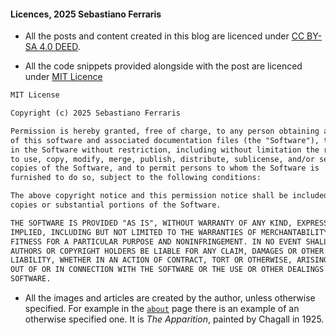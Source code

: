 



#### Licences, 2025 Sebastiano Ferraris


- All the posts and content created in this blog are licenced under [CC BY-SA 4.0 DEED](https://creativecommons.org/licenses/by-sa/4.0/).


- All the code snippets provided alongside with the post are licenced under [MIT Licence](https://choosealicense.com/licenses/mit/)

```txt
MIT License

Copyright (c) 2025 Sebastiano Ferraris

Permission is hereby granted, free of charge, to any person obtaining a copy
of this software and associated documentation files (the "Software"), to deal
in the Software without restriction, including without limitation the rights
to use, copy, modify, merge, publish, distribute, sublicense, and/or sell
copies of the Software, and to permit persons to whom the Software is
furnished to do so, subject to the following conditions:

The above copyright notice and this permission notice shall be included in all
copies or substantial portions of the Software.

THE SOFTWARE IS PROVIDED "AS IS", WITHOUT WARRANTY OF ANY KIND, EXPRESS OR
IMPLIED, INCLUDING BUT NOT LIMITED TO THE WARRANTIES OF MERCHANTABILITY,
FITNESS FOR A PARTICULAR PURPOSE AND NONINFRINGEMENT. IN NO EVENT SHALL THE
AUTHORS OR COPYRIGHT HOLDERS BE LIABLE FOR ANY CLAIM, DAMAGES OR OTHER
LIABILITY, WHETHER IN AN ACTION OF CONTRACT, TORT OR OTHERWISE, ARISING FROM,
OUT OF OR IN CONNECTION WITH THE SOFTWARE OR THE USE OR OTHER DEALINGS IN THE
SOFTWARE.
```

-  All the images and articles are created by the author, unless otherwise specified. For example in the [`about`](https://sebastianof.github.io/GeoDsBlog/about/about.html) page there is an example of an otherwise specified one. It is *The Apparition*, painted by Chagall in 1925.


